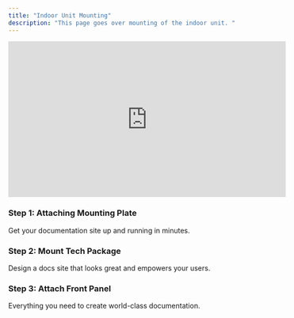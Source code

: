 ```yaml
---
title: "Indoor Unit Mounting"
description: "This page goes over mounting of the indoor unit. "
---
```


<iframe
  width="560"
  height="315"
  src="https://www.youtube.com/embed/-4xwvxrmSIE?autoplay=1&mute=1&loop=1&playlist=-4xwvxrmSIE"
  title="YouTube video player"
  frameBorder="0"
  allow="accelerometer; autoplay; clipboard-write; encrypted-media; gyroscope; picture-in-picture"
  allowFullScreen
  style={{ width: '100%', borderRadius: '0.5rem' }}
></iframe>

### Step 1: Attaching Mounting Plate

Get your documentation site up and running in minutes.

### Step 2: Mount Tech Package

Design a docs site that looks great and empowers your users.

### Step 3: Attach Front Panel

Everything you need to create world-class documentation.